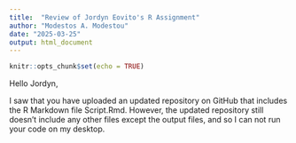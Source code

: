 ```yaml
---
title:  "Review of Jordyn Eovito's R Assignment"
author: "Modestos A. Modestou"
date: "2025-03-25"
output: html_document
---
```


```r
knitr::opts_chunk$set(echo = TRUE)
```


Hello Jordyn, 

I saw that you have uploaded an updated repository on GitHub that includes the R Markdown file Script.Rmd. However, the updated repository still doesn't include any other files except the output files, and so I can not run your code on my desktop.